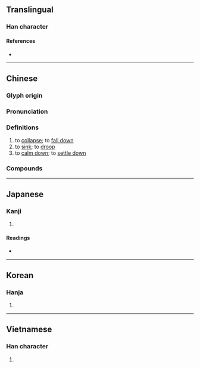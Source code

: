 {{character info}}
==Translingual==

===Han character===
{{Han char|rn=32|rad=土|as=10|sn=13|four=46127|canj=GASM|ids=⿰土𦐇}}

====References====
* {{Han ref|kx=0235.040|dkj=05322|dj=0472.310|hdz=10471.130|uh=584C|ud=22604|bh=B6F2|bd=46834}}

----

==Chinese==
{{zh-forms}}

===Glyph origin===
{{Han etym}}
{{Han compound|土|𦐇|ls=psc|t1=dirt|c1=s|c2=p}}

===Pronunciation===
{{zh-pron
|m=tā
|m-s=ta2
|c=taap3
|mn=thap/lap
|mn_note=thap - literary; lap - vernacular
|mc=
|oc=y
|cat=v
}}

===Definitions===
{{zh-hanzi}}

# to [[collapse]]; to [[fall down]]
# to [[sink]]; to [[droop]]
# to [[calm down]]; to [[settle down]]

===Compounds===
{{zh-der|塌颯|天塌地陷|剌剌塌塌|囤塌|塌趿|塌陷|作塌|塌中|塌臺|塌方|塌架|塌鼻子|崩塌|塌拉骨|塌車|塌伏|塌然|塌實|塌心|天摧地塌|一塌糊塗|塌鼻|塌秧兒|塌嘴|坍塌|天崩地塌|光塌塌|吹起捏塌|倒塌|拽塌|疲塌|死心塌地|扁塌臉|衰塌|鼻塌嘴歪|軟嘴塌舌|塌空:thap-khang;Min Nan}}

{{zh-cat|Intermediate}}

----

==Japanese==

===Kanji===
{{ja-kanji|grade=|rs=土10}}

# {{rfdef|ja|sort=土10}}

====Readings====
* {{ja-readings|on=[[とう]] (tō)|kun=}}

----

==Korean==

===Hanja===
{{ko-hanja|hangeul=[[탑]]|rv=tap|mr=t'ap}}

# {{rfdef|ko|sort=土10}}

----

==Vietnamese==

===Han character===
{{vi-readings|reading=tháp|rs=土10}}

# {{rfdef|vi|sort=土10}}